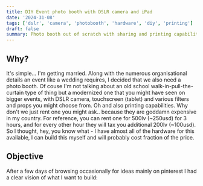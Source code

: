 ```yaml
---
title: DIY Event photo booth with DSLR camera and iPad
date: '2024-31-08'
tags: ['dslr', 'camera', 'photobooth', 'hardware', 'diy', 'printing']
draft: false
summary: Photo booth out of scratch with sharing and printing capabilities using LumaBooth
---
```


## Why?

It's simple... I'm getting married. Along with the numerous organisational details an event like a wedding requires, I decided that we also need a photo booth. Of couse I'm not
talking about an old school walk-in-pull-the-curtain type of thing but a modernized one that you might have seen on bigger events, with DSLR camera, touchscreen (tablet) and various filters and props you might choose from. Oh and also printing capabilities.
Why don't we just rent one you might ask.. because they are goddamn expensive in my country. For reference, you can rent one for 500lv (~250usd) for 3 hours, and for every other hour they will tax you additional 200lv (~100usd). So I thought, hey, you know what -
I have almost all of the hardware for this available, I can build this myself and will probably cost fraction of the price.

## Objective

After a few days of browsing occasionally for ideas mainly on pinterest I had a clear vision of what I want to build:
